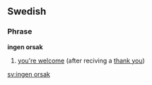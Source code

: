 ==Swedish==
===Phrase===
'''ingen orsak'''

#[[you're welcome]] (after reciving a [[thank you]])

[[sv:ingen orsak]]